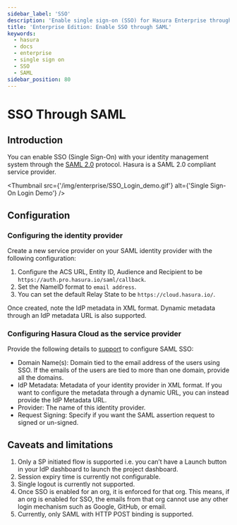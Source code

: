 ```yaml
---
sidebar_label: 'SSO'
description: 'Enable single sign-on (SSO) for Hasura Enterprise through the SAML 2.0 protocol'
title: 'Enterprise Edition: Enable SSO through SAML'
keywords:
  - hasura
  - docs
  - enterprise
  - single sign on
  - SSO
  - SAML
sidebar_position: 80
---
```



# SSO Through SAML

<ProductBadge ee />

## Introduction

You can enable SSO (Single Sign-On) with your identity management system through the
[SAML 2.0](http://docs.oasis-open.org/security/saml/Post2.0/sstc-saml-tech-overview-2.0.html) protocol. Hasura is a SAML
2.0 compliant service provider.

<Thumbnail src={'/img/enterprise/SSO_Login_demo.gif'} alt={'Single Sign-On Login Demo'} />

## Configuration

### Configuring the identity provider

Create a new service provider on your SAML identity provider with the following configuration:

1. Configure the ACS URL, Entity ID, Audience and Recipient to be `https://auth.pro.hasura.io/saml/callback`.
2. Set the NameID format to `email address`.
3. You can set the default Relay State to be `https://cloud.hasura.io/`.

Once created, note the IdP metadata in XML format. Dynamic metadata through an IdP metadata URL is also supported.

### Configuring Hasura Cloud as the service provider

Provide the following details to [support](https://cloud.hasura.io/support/create-ticket) to configure SAML SSO:

- Domain Name(s): Domain tied to the email address of the users using SSO. If the emails of the users are tied to more
  than one domain, provide all the domains.
- IdP Metadata: Metadata of your identity provider in XML format. If you want to configure the metadata through a
  dynamic URL, you can instead provide the IdP Metadata URL.
- Provider: The name of this identity provider.
- Request Signing: Specify if you want the SAML assertion request to signed or un-signed.

## Caveats and limitations

1. Only a SP initiated flow is supported i.e. you can’t have a Launch button in your IdP dashboard to launch the project
   dashboard.
2. Session expiry time is currently not configurable.
3. Single logout is currently not supported.
4. Once SSO is enabled for an org, it is enforced for that org. This means, if an org is enabled for SSO, the emails
   from that org cannot use any other login mechanism such as Google, GitHub, or email.
5. Currently, only SAML with HTTP POST binding is supported.
